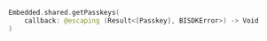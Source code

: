 ```swift
Embedded.shared.getPasskeys(
    callback: @escaping (Result<[Passkey], BISDKError>) -> Void
)
```
